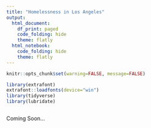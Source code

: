 ```yaml
---
title: "Homelessness in Los Angeles"
output:
  html_document:
    df_print: paged
    code_folding: hide
    theme: flatly
  html_notebook:
    code_folding: hide
    theme: flatly
---
```


```r

knitr::opts_chunk$set(warning=FALSE, message=FALSE)

library(extrafont)
extrafont::loadfonts(device="win")
library(tidyverse)
library(lubridate)



```

Coming Soon...
